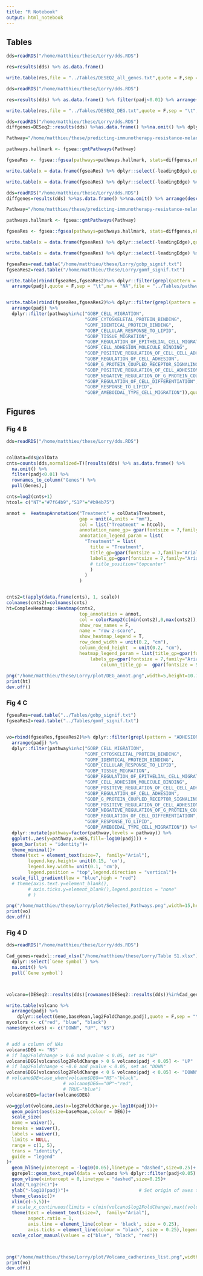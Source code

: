 ```yaml
---
title: "R Notebook"
output: html_notebook
---
```


## Tables 

```r
dds=readRDS("/home/matthieu/these/Lorry/dds.RDS")

res=results(dds) %>% as.data.frame()

write.table(res,file = "../Tables/DESEQ2_all_genes.txt",quote = F,sep = "\t",na = "NA")
```

```r
dds=readRDS("/home/matthieu/these/Lorry/dds.RDS")

res=results(dds) %>% as.data.frame() %>% filter(padj<0.01) %>% arrange(desc(abs(log2FoldChange)))

write.table(res,file = "../Tables/DESEQ2_DEG.txt",quote = F,sep = "\t",na = "NA")
```


```r
dds=readRDS("/home/matthieu/these/Lorry/dds.RDS")
diffgenes=DESeq2::results(dds) %>%as.data.frame() %>%na.omit() %>% dplyr::arrange(desc(log2FoldChange)) %>%  rownames_to_column("Gene") %>% pull(log2FoldChange,Gene)

Pathway="/home/matthieu/these/predicting-immunotherapy-resistance-melanoma_data/Databases/Pathways_human/c5.go.bp.v7.4.symbols.gmt"

pathways.hallmark <- fgsea::gmtPathways(Pathway)

fgseaRes <- fgsea::fgsea(pathways=pathways.hallmark, stats=diffgenes,nPermSimple =1000)

write.table(x = data.frame(fgseaRes) %>% dplyr::select(-leadingEdge),quote = F,sep = "\t",na = "NA",file = "../Tables/gobp_all_genes.txt")

write.table(x = data.frame(fgseaRes) %>% dplyr::select(-leadingEdge) %>% dplyr::filter(padj<0.01),quote = F,sep = "\t",na = "NA",file = "../Tables/gobp_signif.txt")

```


```r
dds=readRDS("/home/matthieu/these/Lorry/dds.RDS")
diffgenes=results(dds) %>%as.data.frame() %>%na.omit() %>% arrange(desc(log2FoldChange)) %>%  rownames_to_column("Gene") %>% pull(log2FoldChange,Gene)

Pathway="/home/matthieu/these/predicting-immunotherapy-resistance-melanoma_data/Databases/Pathways_human/c5.go.mf.v7.4.symbols.gmt"

pathways.hallmark <- fgsea::gmtPathways(Pathway)

fgseaRes <- fgsea::fgsea(pathways=pathways.hallmark, stats=diffgenes,nPermSimple =1000)

write.table(x = data.frame(fgseaRes) %>% dplyr::select(-leadingEdge),quote = F,sep = "\t",na = "NA",file = "../Tables/gomf_all_genes.txt")

write.table(x = data.frame(fgseaRes) %>% dplyr::select(-leadingEdge) %>% dplyr::filter(padj<0.01),quote = F,sep = "\t",na = "NA",file = "../Tables/gomf_signif.txt")

```

```r
fgseaRes=read.table("/home/matthieu/these/Lorry/gobp_signif.txt")
fgseaRes2=read.table("/home/matthieu/these/Lorry/gomf_signif.txt")

write.table(rbind(fgseaRes,fgseaRes2)%>% dplyr::filter(grepl(pattern = "ADHESION|MIGRATION|LIPID|DIFFERENTIATION|PROTEIN_BINDING|G_PROTEIN_COUPLED",pathway))  %>% 
  arrange(padj),quote = F,sep = "\t",na = "NA",file = "../Tables/pathways_key_word.txt")


write.table(rbind(fgseaRes,fgseaRes2)%>% dplyr::filter(grepl(pattern = "ADHESION|MIGRATION|LIPID|DIFFERENTIATION|PROTEIN_BINDING|G_PROTEIN_COUPLED",pathway))  %>% 
  arrange(padj) %>%
  dplyr::filter(pathway%in%c("GOBP_CELL_MIGRATION",
                             "GOMF_CYTOSKELETAL_PROTEIN_BINDING",
                             "GOMF_IDENTICAL_PROTEIN_BINDING",
                             "GOBP_CELLULAR_RESPONSE_TO_LIPID",
                             "GOBP_TISSUE_MIGRATION",
                             "GOBP_REGULATION_OF_EPITHELIAL_CELL_MIGRATION",
                             "GOMF_CELL_ADHESION_MOLECULE_BINDING",
                             "GOBP_POSITIVE_REGULATION_OF_CELL_CELL_ADHESION",
                             "GOBP_REGULATION_OF_CELL_ADHESION",
                             "GOBP_G_PROTEIN_COUPLED_RECEPTOR_SIGNALING_PATHWAY",
                             "GOBP_POSITIVE_REGULATION_OF_CELL_ADHESION",
                             "GOBP_NEGATIVE_REGULATION_OF_G_PROTEIN_COUPLED_RECEPTOR_SIGNALING_PATHWAY",
                             "GOBP_REGULATION_OF_CELL_DIFFERENTIATION",
                             "GOBP_RESPONSE_TO_LIPID",
                             "GOBP_AMEBOIDAL_TYPE_CELL_MIGRATION")),quote = F,sep = "\t",na = "NA",file = "../Tables/pathways_selected.txt")


```


## Figures

### Fig 4 B
```r
dds=readRDS("/home/matthieu/these/Lorry/dds.RDS")


colData=dds@colData
cnts=counts(dds,normalized=T)[results(dds) %>% as.data.frame() %>% 
  na.omit() %>% 
  filter(padj<0.01) %>% 
  rownames_to_column("Genes") %>% 
  pull(Genes),]

cnts=log2(cnts+1)
htcol= c("NT"="#7f64b9","S1P"="#b94b75")

annot =  HeatmapAnnotation("Treatment" = colData$Treatment,
                           gap = unit(4,units = "mm"),
                           col = list("Treatment" = htcol),
                           annotation_name_gp= gpar(fontsize = 7,family="Arial"),
                           annotation_legend_param = list(
                             "Treatment" = list(
                               title = "Treatment",
                               title_gp=gpar(fontsize = 7,family="Arial"),
                               labels_gp=gpar(fontsize = 7,family="Arial")
                               # title_position="topcenter"
                               )
                             )
                           )


cnts2=t(apply(data.frame(cnts), 1, scale))
colnames(cnts2)=colnames(cnts)
ht=ComplexHeatmap::Heatmap(cnts2,
                           top_annotation = annot,
                           col = colorRamp2(c(min(cnts2),0,max(cnts2)), c("blue","white", "red")),
                           show_row_names = F,
                           name = "row z-score",
                           show_heatmap_legend = T,
                           row_dend_width = unit(0.2, "cm"),
                           column_dend_height  = unit(0.2, "cm"),
                           heatmap_legend_param = list(title_gp=gpar(fontsize = 7,family="Arial"),
                               labels_gp=gpar(fontsize = 7,family="Arial")),
                                   column_title_gp =  gpar(fontsize = 5,family="Arial"))
  
png("/home/matthieu/these/Lorry/plot/DEG_annot.png",width=5,height=10.7,units="cm",res=500)
print(ht)
dev.off()

```


### Fig 4 C

```r
fgseaRes=read.table("../Tables/gobp_signif.txt")
fgseaRes2=read.table("../Tables/gomf_signif.txt")


vo=rbind(fgseaRes,fgseaRes2)%>% dplyr::filter(grepl(pattern = "ADHESION|MIGRATION|LIPID|DIFFERENTIATION|PROTEIN_BINDING|G_PROTEIN_COUPLED",pathway))  %>% 
  arrange(padj) %>%
  dplyr::filter(pathway%in%c("GOBP_CELL_MIGRATION",
                             "GOMF_CYTOSKELETAL_PROTEIN_BINDING",
                             "GOMF_IDENTICAL_PROTEIN_BINDING",
                             "GOBP_CELLULAR_RESPONSE_TO_LIPID",
                             "GOBP_TISSUE_MIGRATION",
                             "GOBP_REGULATION_OF_EPITHELIAL_CELL_MIGRATION",
                             "GOMF_CELL_ADHESION_MOLECULE_BINDING",
                             "GOBP_POSITIVE_REGULATION_OF_CELL_CELL_ADHESION",
                             "GOBP_REGULATION_OF_CELL_ADHESION",
                             "GOBP_G_PROTEIN_COUPLED_RECEPTOR_SIGNALING_PATHWAY",
                             "GOBP_POSITIVE_REGULATION_OF_CELL_ADHESION",
                             "GOBP_NEGATIVE_REGULATION_OF_G_PROTEIN_COUPLED_RECEPTOR_SIGNALING_PATHWAY",
                             "GOBP_REGULATION_OF_CELL_DIFFERENTIATION",
                             "GOBP_RESPONSE_TO_LIPID",
                             "GOBP_AMEBOIDAL_TYPE_CELL_MIGRATION")) %>% 
  dplyr::mutate(pathway=factor(pathway,levels = pathway)) %>% 
  ggplot(.,aes(y=pathway,x=NES,fill=-log10(padj))) +
  geom_bar(stat = "identity")+
  theme_minimal()+
  theme(text = element_text(size=7,  family="Arial"),
        legend.key.height= unit(0.15, 'cm'),
        legend.key.width= unit(0.1, 'cm'),
        legend.position = "top",legend.direction = "vertical")+
  scale_fill_gradient(low = "blue",high = "red")
  # theme(axis.text.y=element_blank(),
        # axis.ticks.y=element_blank(),legend.position = "none"
        # )

png("/home/matthieu/these/Lorry/plot/Selected_Pathways.png",width=15,height=9,units="cm",res=500)
print(vo)
dev.off()
```


### Fig 4 D

```r
dds=readRDS("/home/matthieu/these/Lorry/dds.RDS")

Cad_genes=readxl::read_xlsx("/home/matthieu/these/Lorry/Table S1.xlsx") %>%
  dplyr::select(`Gene symbol`) %>% 
  na.omit() %>% 
  pull(`Gene symbol`)



volcano=(DESeq2::results(dds)[rownames(DESeq2::results(dds))%in%Cad_genes,] %>% as.data.frame() %>% na.omit()) %>% rownames_to_column("Gene")

write.table(volcano %>% 
  arrange(padj) %>% 
    dplyr::select(Gene,baseMean,log2FoldChange,padj),quote = F,sep = "\t",na = "NA",file = "../Tables/volcano_cadherin.txt")
mycolors <- c("red", "blue", "black")
names(mycolors) <- c("DOWN", "UP", "NS")


# add a column of NAs
volcano$DEG <- "NS"
# if log2Foldchange > 0.6 and pvalue < 0.05, set as "UP" 
volcano$DEG[volcano$log2FoldChange > 0 & volcano$padj < 0.05] <- "UP"
# if log2Foldchange < -0.6 and pvalue < 0.05, set as "DOWN"
volcano$DEG[volcano$log2FoldChange < 0 & volcano$padj < 0.05] <- "DOWN"
# volcano$DE=case_when(volcano$DEG=="NS"~"black",
                     # volcano$DEG=="UP"~"red",
                     # TRUE~"blue")
volcano$DEG=factor(volcano$DEG)

vo=ggplot(volcano,aes(x=log2FoldChange,y=-log10(padj)))+
  geom_point(aes(size=baseMean,colour = DEG))+ 
  scale_size(
  name = waiver(),
  breaks = waiver(),
  labels = waiver(),
  limits = NULL,
  range = c(1, 5),
  trans = "identity",
  guide = "legend"
)+
  geom_hline(yintercept = -log10(0.05),linetype = "dashed",size=0.25)+
  ggrepel::geom_text_repel(data = volcano %>% dplyr::filter(padj<0.05) %>% unique(),aes(label = Gene),size=2,family="Arial",nudge_y = 4,min.segment.length = 10)+
  geom_vline(xintercept = 0,linetype = "dashed",size=0.25)+
  xlab("Log2(FC)")+
  ylab("-log10(padj)")+                          # Set origin of axes to zero
  theme_classic()+
  xlim(c(-5,5))+
  # scale_x_continuous(limits = c(min(volcano$log2FoldChange),max((volcano$log2FoldChange)))) +
  theme(text = element_text(size=7,  family="Arial"),
        aspect.ratio = 1,
        axis.line = element_line(colour = 'black', size = 0.25),
        axis.ticks = element_line(colour = "black", size = 0.25),legend.position = "none")+
  scale_color_manual(values = c("blue", "black", "red"))



png("/home/matthieu/these/Lorry/plot/Volcano_cadherines_list.png",width=10.5,height=6.5,units="cm",res=500)
print(vo)
dev.off()
```